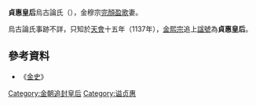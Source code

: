 '''貞惠皇后'''烏古論氏（{{bd|？||？|catIdx=H}}），金穆宗[[完顏盈歌|完顏盈歌]]妻。

烏古論氏事跡不詳，只知於[[天会_(金朝)|天會]]十五年（1137年），[[金熙宗|金熙宗]]追上[[諡號|諡號]]為'''貞惠皇后'''。

==參考資料==
*《[[金史|金史]]》

{{模板:金朝皇后}}
{{金朝人物小作品}}
[[Category:金朝追封皇后|Category:金朝追封皇后]]
[[Category:谥贞惠|Category:谥贞惠]]